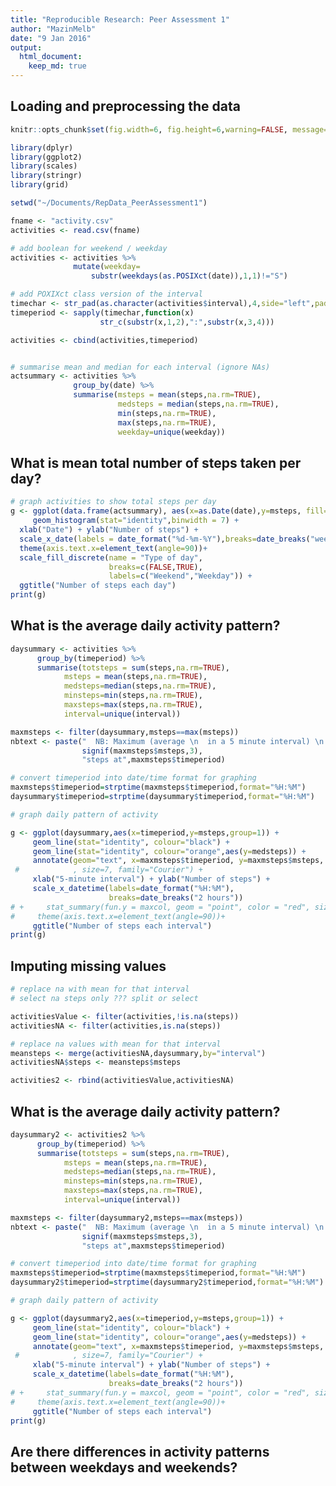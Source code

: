```yaml
---
title: "Reproducible Research: Peer Assessment 1"
author: "MazinMelb"
date: "9 Jan 2016"
output: 
  html_document:
    keep_md: true
---
```



## Loading and preprocessing the data

```r
knitr::opts_chunk$set(fig.width=6, fig.height=6,warning=FALSE, message=FALSE)
```
```r
library(dplyr)
library(ggplot2)
library(scales)
library(stringr)
library(grid)
```


```r

setwd("~/Documents/RepData_PeerAssessment1")

fname <- "activity.csv"
activities <- read.csv(fname)

# add boolean for weekend / weekday
activities <- activities %>%
              mutate(weekday=
                  substr(weekdays(as.POSIXct(date)),1,1)!="S")

# add POXIXct class version of the interval
timechar <- str_pad(as.character(activities$interval),4,side="left",pad="0") 
timeperiod <- sapply(timechar,function(x)
                    str_c(substr(x,1,2),":",substr(x,3,4)))

activities <- cbind(activities,timeperiod)


# summarise mean and median for each interval (ignore NAs)
actsummary <- activities %>%
              group_by(date) %>%
              summarise(msteps = mean(steps,na.rm=TRUE),
                        medsteps = median(steps,na.rm=TRUE),
                        min(steps,na.rm=TRUE),
                        max(steps,na.rm=TRUE),
                        weekday=unique(weekday))


```




## What is mean total number of steps taken per day?

```r
# graph activities to show total steps per day
g <- ggplot(data.frame(actsummary), aes(x=as.Date(date),y=msteps, fill=weekday))  + 
     geom_histogram(stat="identity",binwidth = 7) +
  xlab("Date") + ylab("Number of steps") +
  scale_x_date(labels = date_format("%d-%m-%Y"),breaks=date_breaks("week")) +
  theme(axis.text.x=element_text(angle=90))+
  scale_fill_discrete(name = "Type of day",
                      breaks=c(FALSE,TRUE),
                      labels=c("Weekend","Weekday")) +
  ggtitle("Number of steps each day") 
print(g)

```


## What is the average daily activity pattern?


```r

daysummary <- activities %>%
      group_by(timeperiod) %>%
      summarise(totsteps = sum(steps,na.rm=TRUE),
            msteps = mean(steps,na.rm=TRUE),
            medsteps=median(steps,na.rm=TRUE),
            minsteps=min(steps,na.rm=TRUE),
            maxsteps=max(steps,na.rm=TRUE),
            interval=unique(interval))

maxmsteps <- filter(daysummary,msteps==max(msteps))
nbtext <- paste("  NB: Maximum (average \n  in a 5 minute interval) \n  is", 
                signif(maxmsteps$msteps,3),
                "steps at",maxmsteps$timeperiod)

# convert timeperiod into date/time format for graphing
maxmsteps$timeperiod=strptime(maxmsteps$timeperiod,format="%H:%M")
daysummary$timeperiod=strptime(daysummary$timeperiod,format="%H:%M")


``` 

```r
# graph daily pattern of activity

g <- ggplot(daysummary,aes(x=timeperiod,y=msteps,group=1)) +
     geom_line(stat="identity", colour="black") +
     geom_line(stat="identity", colour="orange",aes(y=medsteps)) +
     annotate(geom="text", x=maxmsteps$timeperiod, y=maxmsteps$msteps, label=nbtext, colour="blue",hjust=0,vjust=1) +
 #            , size=7, family="Courier") +
     xlab("5-minute interval") + ylab("Number of steps") +
     scale_x_datetime(labels=date_format("%H:%M"),        
                      breaks=date_breaks("2 hours"))  
# +     stat_summary(fun.y = maxcol, geom = "point", color = "red", size = 5)
#     theme(axis.text.x=element_text(angle=90))+
     ggtitle("Number of steps each interval") 
print(g)

```


## Imputing missing values


```r
# replace na with mean for that interval
# select na steps only ??? split or select

activitiesValue <- filter(activities,!is.na(steps))
activitiesNA <- filter(activities,is.na(steps))

# replace na values with mean for that interval
meansteps <- merge(activitiesNA,daysummary,by="interval") 
activitiesNA$steps <- meansteps$msteps

activities2 <- rbind(activitiesValue,activitiesNA)

```


## What is the average daily activity pattern?


```r

daysummary2 <- activities2 %>%
      group_by(timeperiod) %>%
      summarise(totsteps = sum(steps,na.rm=TRUE),
            msteps = mean(steps,na.rm=TRUE),
            medsteps=median(steps,na.rm=TRUE),
            minsteps=min(steps,na.rm=TRUE),
            maxsteps=max(steps,na.rm=TRUE),
            interval=unique(interval))

maxmsteps <- filter(daysummary2,msteps==max(msteps))
nbtext <- paste("  NB: Maximum (average \n  in a 5 minute interval) \n  is", 
                signif(maxmsteps$msteps,3),
                "steps at",maxmsteps$timeperiod)

# convert timeperiod into date/time format for graphing
maxmsteps$timeperiod=strptime(maxmsteps$timeperiod,format="%H:%M")
daysummary2$timeperiod=strptime(daysummary2$timeperiod,format="%H:%M")


``` 

```r
# graph daily pattern of activity

g <- ggplot(daysummary2,aes(x=timeperiod,y=msteps,group=1)) +
     geom_line(stat="identity", colour="black") +
     geom_line(stat="identity", colour="orange",aes(y=medsteps)) +
     annotate(geom="text", x=maxmsteps$timeperiod, y=maxmsteps$msteps, label=nbtext, colour="blue",hjust=0,vjust=1) +
 #            , size=7, family="Courier") +
     xlab("5-minute interval") + ylab("Number of steps") +
     scale_x_datetime(labels=date_format("%H:%M"),        
                      breaks=date_breaks("2 hours"))  
# +     stat_summary(fun.y = maxcol, geom = "point", color = "red", size = 5)
#     theme(axis.text.x=element_text(angle=90))+
     ggtitle("Number of steps each interval") 
print(g)

```


## Are there differences in activity patterns between weekdays and weekends?

